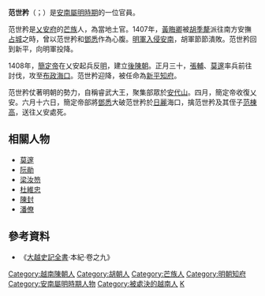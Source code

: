 '''范世矜'''（{{vie|v=Phạm Thế Căng|hn=范世矜}}；{{bd|？||1408年||catIdx=P}}）是[[安南屬明時期|安南屬明時期]]的一位官員。

范世矜是[[乂安省|乂安府]]的[[芒族|芒族]]人，為當地土官。1407年，[[黃晦卿|黃晦卿]]被[[胡季犛|胡季犛]]派往南方安撫[[占城|占城]]之時，曾以范世矜和[[鄧悉|鄧悉]]作為心腹。[[明入越|明軍入侵安南]]，胡軍節節潰敗。范世矜回到新平，向明軍投降。

1408年，[[簡定帝|簡定帝]]在乂安起兵反[[明|明]]，建立[[後陳朝|後陳朝]]。正月三十，[[張輔_(明朝)|張輔]]、[[莫邃|莫邃]]率兵前往討伐，攻至[[布政海口|布政海口]]。范世矜迎降，被任命為[[新平|新平]][[知府|知府]]。

范世矜仗著明朝的勢力，自稱睿武大王，聚集部眾於[[安代山|安代山]]。四月，簡定帝收復乂安。六月十六日，簡定帝部將[[鄧悉|鄧悉]]大破范世矜於[[日麗江|日麗]]海口，擒范世矜及其侄子[[范棟高|范棟高]]，送往乂安處死。

==相關人物==
*[[莫邃|莫邃]]
*[[阮勛|阮勛]]
*[[梁汝笏|梁汝笏]]
*[[杜維忠|杜維忠]]
*[[陳封|陳封]]
*[[潘僚|潘僚]]

==參考資料==
*《[[大越史記全書|大越史記全書]]·本紀·卷之九》

{{DEFAULTSORT:Fan范}}
[[Category:越南陳朝人|Category:越南陳朝人]]
[[Category:胡朝人|Category:胡朝人]]
[[Category:芒族人|Category:芒族人]]
[[Category:明朝知府|Category:明朝知府]]
[[Category:安南屬明時期人物|Category:安南屬明時期人物]]
[[Category:被處決的越南人|Category:被處決的越南人]]
[[Category:范姓|K]]